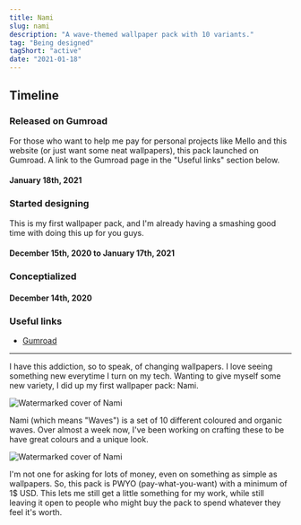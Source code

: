 ```yaml
---
title: Nami
slug: nami
description: "A wave-themed wallpaper pack with 10 variants."
tag: "Being designed"
tagShort: "active"
date: "2021-01-18"
---
```


<h2>Timeline</h2>
<section id="timeline">
  <section className="released">
    <h3>Released on Gumroad</h3>
    <p>
      For those who want to help me pay for personal projects like Mello and this website (or just want some neat wallpapers), this pack launched on Gumroad. A link to the Gumroad page in the &quot;Useful links&quot; section below.
    </p>
    <h4>January 18th, 2021</h4>
  </section>
  <section className="progress">
    <h3>Started designing</h3>
    <p>
      This is my first wallpaper pack, and I&apos;m already having a smashing good time with doing this up for you guys.
    </p>
    <h4 className="minor">December 15th, 2020 to January 17th, 2021</h4>
  </section>
  <section className="progress">
    <h3>Conceptialized</h3>
    <h4 className="minor">December 14th, 2020</h4>
  </section>
</section>

### Useful links
- [Gumroad](http://gum.co/lzjVt)

---

I have this addiction, so to speak, of changing wallpapers. I love seeing something new everytime I turn on my tech. Wanting to give myself some new variety, I did up my first wallpaper pack: Nami.

![Watermarked cover of Nami](/assets/projects/nami/cover0.png)

Nami (which means &quot;Waves&quot;) is a set of 10 different coloured and organic waves. Over almost a week now, I've been working on crafting these to be have great colours and a unique look.

![Watermarked cover of Nami](/assets/projects/nami/cover1.png)

I'm not one for asking for lots of money, even on something as simple as wallpapers. So, this pack is PWYO (pay-what-you-want) with a minimum of 1$ USD. This lets me still get a little something for my work, while still leaving it open to people who might buy the pack to spend whatever they feel it's worth.
